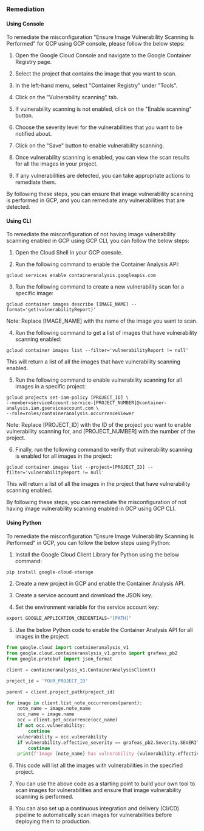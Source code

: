 ### Remediation

#### Using Console

To remediate the misconfiguration "Ensure Image Vulnerability Scanning Is Performed" for GCP using GCP console, please follow the below steps:

1. Open the Google Cloud Console and navigate to the Google Container Registry page.

2. Select the project that contains the image that you want to scan.

3. In the left-hand menu, select "Container Registry" under "Tools".

4. Click on the "Vulnerability scanning" tab.

5. If vulnerability scanning is not enabled, click on the "Enable scanning" button.

6. Choose the severity level for the vulnerabilities that you want to be notified about.

7. Click on the "Save" button to enable vulnerability scanning.

8. Once vulnerability scanning is enabled, you can view the scan results for all the images in your project.

9. If any vulnerabilities are detected, you can take appropriate actions to remediate them.

By following these steps, you can ensure that image vulnerability scanning is performed in GCP, and you can remediate any vulnerabilities that are detected.

#### Using CLI

To remediate the misconfiguration of not having image vulnerability scanning enabled in GCP using GCP CLI, you can follow the below steps:

1. Open the Cloud Shell in your GCP console.

2. Run the following command to enable the Container Analysis API:

```
gcloud services enable containeranalysis.googleapis.com
```

3. Run the following command to create a new vulnerability scan for a specific image:

```
gcloud container images describe [IMAGE_NAME] --format='get(vulnerabilityReport)'
```

Note: Replace [IMAGE_NAME] with the name of the image you want to scan.

4. Run the following command to get a list of images that have vulnerability scanning enabled:

```
gcloud container images list --filter='vulnerabilityReport != null'
```

This will return a list of all the images that have vulnerability scanning enabled.

5. Run the following command to enable vulnerability scanning for all images in a specific project:

```
gcloud projects set-iam-policy [PROJECT_ID] \
--member=serviceAccount:service-[PROJECT_NUMBER]@container-analysis.iam.gserviceaccount.com \
--role=roles/containeranalysis.occurrenceViewer
```

Note: Replace [PROJECT_ID] with the ID of the project you want to enable vulnerability scanning for, and [PROJECT_NUMBER] with the number of the project.

6. Finally, run the following command to verify that vulnerability scanning is enabled for all images in the project:

```
gcloud container images list --project=[PROJECT_ID] --filter='vulnerabilityReport != null'
```

This will return a list of all the images in the project that have vulnerability scanning enabled.

By following these steps, you can remediate the misconfiguration of not having image vulnerability scanning enabled in GCP using GCP CLI.

#### Using Python

To remediate the misconfiguration "Ensure Image Vulnerability Scanning Is Performed" in GCP, you can follow the below steps using Python:

1. Install the Google Cloud Client Library for Python using the below command:
```python
pip install google-cloud-storage
```

2. Create a new project in GCP and enable the Container Analysis API.

3. Create a service account and download the JSON key.

4. Set the environment variable for the service account key:

```python
export GOOGLE_APPLICATION_CREDENTIALS="[PATH]"
```

5. Use the below Python code to enable the Container Analysis API for all images in the project:

```python
from google.cloud import containeranalysis_v1
from google.cloud.containeranalysis_v1.proto import grafeas_pb2
from google.protobuf import json_format

client = containeranalysis_v1.ContainerAnalysisClient()

project_id = 'YOUR_PROJECT_ID'

parent = client.project_path(project_id)

for image in client.list_note_occurrences(parent):
    note_name = image.note_name
    occ_name = image.name
    occ = client.get_occurrence(occ_name)
    if not occ.vulnerability:
        continue
    vulnerability = occ.vulnerability
    if vulnerability.effective_severity == grafeas_pb2.Severity.SEVERITY_UNSPECIFIED:
        continue
    print(f'Image {note_name} has vulnerability {vulnerability.effective_severity.name}')
```

6. This code will list all the images with vulnerabilities in the specified project.

7. You can use the above code as a starting point to build your own tool to scan images for vulnerabilities and ensure that image vulnerability scanning is performed. 

8. You can also set up a continuous integration and delivery (CI/CD) pipeline to automatically scan images for vulnerabilities before deploying them to production.

